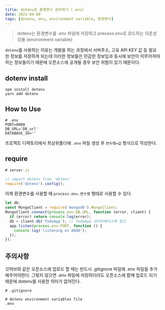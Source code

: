 ```yaml
---
title: dotenv로 환경변수 관리하기 (.env)
date: 2021-04-09
tags: [dotenv, env, environment variable, 환경변수]
---
```


> dotenv는 환경변수를 .env 파일에 저장하고 precess.env로 로드하는 의존성 모듈 (environment variable)

`dotenv`를 사용하는 이유는 개발을 하는 과정에서 서버주소, 고유 API KEY 값 등 필요한 정보를 저장하게 되는데 이러한 정보들은 민감한 정보임과 동시에 보안이 이루어져야 하는 정보들이기 때문에 오픈소스에 공개될 경우 보안 위험이 있기 때문이다.

## dotenv install

```
npm install dotenv
yarn add dotenv
```

## How to Use

```
# .env
PORT=8080
DB_URL='DB_url'
DATABASE_ID=''
```

프로젝트 디렉토리에서 최상위폴더에 `.env` 파일 생성 후 `변수명=값` 형식으로 작성한다.

## require

```js
# server.js

// import dotenv from 'dotenv'
require('dotenv').config();
```

이제 환경변수를 사용할 때 `process.env.변수명` 형태로 사용할 수 있다.

```js
let db;
const MongoClient = require('mongodb').MongoClient;
MongoClient.connect(process.env.DB_URL, function (error, client) {
  if (error) return console.log(error);
  db = client.db('TodoApp'); // TodoApp 데이터베이스에 접근
  app.listen(process.env.PORT, function () {
    console.log('listening on 8080');
  });
});
```

## 주의사항

깃허브와 같은 오픈소스에 업로드 할 때는 반드시 .gitignore 파일에 .env 파일을 추가해주어야한다. 그렇지 않으면 .env 파일에 저장하더라도 오픈소스에 함께 업로드 되기 때문에 dotenv를 사용한 의미가 없어진다.

```
# .gitignore

# dotenv environment variables file
.env
```
